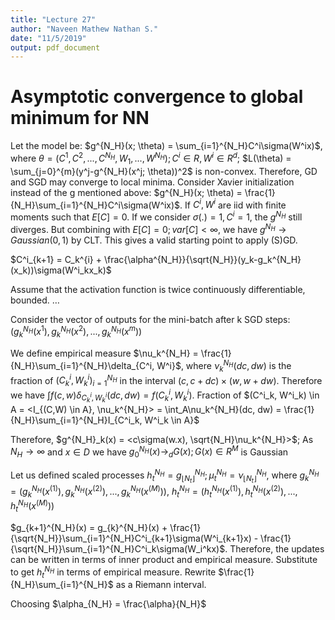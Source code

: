 ```yaml
---
title: "Lecture 27"
author: "Naveen Mathew Nathan S."
date: "11/5/2019"
output: pdf_document
---
```


# Asymptotic convergence to global minimum for NN

Let the model be: $g^{N_H}(x; \theta) = \sum_{i=1}^{N_H}C^i\sigma(W^ix)$, where $\theta = (C^1, C^2, ..., C^{N_H}, W_1, ..., W^{N_H}); C^i \in R, W^i \in R^d$; $L(\theta) = \sum_{j=0}^{m}(y^j-g^{N_H}(x^j; \theta))^2$ is non-convex. Therefore, GD and SGD may converge to local minima. Consider Xavier initialization instead of the g mentioned above: $g^{N_H}(x; \theta) = \frac{1}{N_H}\sum_{i=1}^{N_H}C^i\sigma(W^ix)$. If $C^i, W^i$ are iid with finite moments such that $E[C] = 0$. If we consider $\sigma(.)=1, C^i = 1$, the $g^{N_H}$ still diverges. But combining with $E[C] = 0; var[C] < \infty$, we have $g^{N_H} \to Gaussian(0,1)$ by CLT. This gives a valid starting point to apply (S)GD.

$C^i_{k+1} = C_k^{i} + \frac{\alpha^{N_H}}{\sqrt{N_H}}(y_k-g_k^{N_H}(x_k))\sigma(W^i_kx_k)$

Assume that the activation function is twice continuously differentiable, bounded. ...

Consider the vector of outputs for the mini-batch after k SGD steps: $(g_k^{N_H}(x^1), g_k^{N_H}(x^2), ..., g_k^{N_H}(x^m))$

We define empirical measure $\nu_k^{N_H} = \frac{1}{N_H}\sum_{i=1}^{N_H}\delta_{C^i, W^i}$, where $\nu_k^{N_H}(dc, dw)$ is the fraction of $(C^i_k, W_k^i)_{i=1}^{N_H}$ in the interval $(c, c + dc) \times (w, w + dw)$. Therefore we have $\int f(c,w) \delta_{C^i_k, W^i_k}(dc, dw) = f(C^i_k, W^i_k)$. Fraction of $(C^i_k, W^i_k) \in A = <I_{(C,W) \in A}, \nu_k^{N_H}> = \int_A\nu_k^{N_H}(dc, dw) = \frac{1}{N_H}\sum_{i=1}^{N_H}I_{C^i_k, W^i_k \in A}$

Therefore, $g^{N_H}_k(x) = <c\sigma(w.x), \sqrt{N_H}\nu_k^{N_H}>$; As $N_H \to \infty$ and $x \in D$ we have $g_0^{N_H}(x) \to_d G(x); G(x) \in R^M$ is Gaussian

Let us defined scaled processes $h_t^{N_H} = g_{\lfloor N_t \rfloor}^{N_H}; \mu_t^{N_H} = \nu_{\lfloor N_t \rfloor}^{N_H}$, where $g_k^{N_H} = (g_k^{N_H}(x^{(1)}),g_k^{N_H}(x^{(2)}),...,g_k^{N_H}(x^{(M)}))$, $h^{N_H}_t = (h_t^{N_H}(x^{(1)}),h_t^{N_H}(x^{(2)}), ..., h_t^{N_H}(x^{(M)}))$

$g_{k+1}^{N_H}(x) = g_{k}^{N_H}(x) + \frac{1}{\sqrt{N_H}}\sum_{i=1}^{N_H}C^i_{k+1}\sigma(W^i_{k+1}x) - \frac{1}{\sqrt{N_H}}\sum_{i=1}^{N_H}C^i_k\sigma(W_i^kx)$. Therefore, the updates can be written in terms of inner product and empirical measure. Substitute to get $h_t^{N_H}$ in terms of empirical measure. Rewrite $\frac{1}{N_H}\sum_{i=1}^{N_H}$ as a Riemann interval.

Choosing $\alpha_{N_H} = \frac{\alpha}{N_H}$